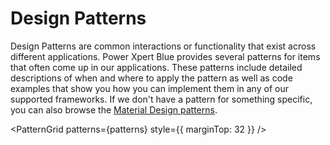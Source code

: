 
<!-- KEYWORDS: design pattern -->

# Design Patterns

Design Patterns are common interactions or functionality that exist across different applications. Power Xpert Blue provides several patterns for items that often come up in our applications. These patterns include detailed descriptions of when and where to apply the pattern as well as code examples that show you how you can implement them in any of our supported frameworks. If we don't have a pattern for something specific, you can also browse the [Material Design patterns](https://material.io/design/guidelines-overview/).

<PatternGrid patterns={patterns} style={{ marginTop: 32 }} />
